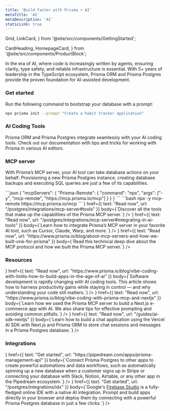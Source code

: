 ```yaml
---
title: 'Build faster with Prisma + AI'
metaTitle: 'AI'
metaDescription: 'AI'
staticLink: true
---
```


  Grid,
  LinkCard,
} from '@site/src/components/GettingStarted';

  CardHeading,
  HomepageCard,
} from '@site/src/components/ProductBlock';


In the era of AI, where code is increasingly written by agents, ensuring clarity, type safety, and reliable infrastructure is essential. With 5+ years of leadership in the TypeScript ecosystem, Prisma ORM and Prisma Postgres provide the proven foundation for AI-assisted development.

### Get started

Run the following command to bootstrap your database with a prompt:

```bash
npx prisma init --prompt "Create a habit tracker application"
```

### AI Coding Tools

Prisma ORM and Prisma Postgres integrate seamlessly with your AI coding tools. Check out our documentation with tips and tricks for working with Prisma in various AI editors.

<Grid>
  <LinkCard
    icon="fa-brands fa-cursor"
    title="Cursor"
    desc="Set up Prisma ORM from scratch with a SQLite database in 5 minutes."
    link="/orm/more/ai-tools/cursor"
  />
  <LinkCard
    icon="fa-brands fa-windsurf"
    title="Windsurf"
    desc="Explore our ready-to-run examples with your favorite frameworks and libraries."
    link="/orm/more/ai-tools/windsurf"
  />
</Grid>
<Grid>
  <LinkCard
    icon="fa-brands fa-openai"
    title="Github Copilot"
    desc="Set up Prisma ORM from scratch with a SQLite database in 5 minutes."
    link="/orm/more/ai-tools/github-copilot"
  />
  <LinkCard
    icon="fa-brands fa-tabnine"
    title="Tabnine"
    desc="Explore our ready-to-run examples with your favorite frameworks and libraries."
    link="/orm/more/ai-tools/tabnine"
  />
</Grid>

### MCP server

With Prisma’s MCP server, your AI tool can take database actions on your behalf: Provisioning a new Prisma Postgres instance, creating database backups and executing SQL queries are just a few of its capabilities.

<TabbedContent code>
<TabItem value="Integrate in AI tool (JSON)">
```json
{
  "mcpServers": {
    "Prisma-Remote": {
      "command": "npx",
      "args": ["-y", "mcp-remote", "https://mcp.prisma.io/mcp"]
    }
  }
}
```
</TabItem>
<TabItem value="Start MCP Server (CLI)">
```bash
npx -y mcp-remote https://mcp.prisma.io/mcp
```
</TabItem>
</TabbedContent>

<Grid>
<HomepageCard
  light
  heading={
    <CardHeading title="Capabilities<br>and tools" icon="fa-regular fa-screwdriver-wrench" light />
  }
  href={{
    text: "Read now",
    url: "/postgres/integrations/mcp-server#tools"
  }}
  body={`Discover all the tools that make up the capabilities of the Prisma MCP server.`}
/>
<HomepageCard
  light
  heading={
    <CardHeading title="Integrating<br>in AI tools" icon="fa-regular fa-gear" light />
  }
  href={{
    text: "Read now",
    url: "/postgres/integrations/mcp-server#integrating-in-ai-tools"
  }}
  body={`Learn how to integrate Prisma’s MCP server in your favorite AI tool, such as Cursor, Claude, Warp, and more.`}
/>
<HomepageCard
  light
  heading={
    <CardHeading title="How we built it" icon="fa-regular fa-lightbulb" light />
  }
  href={{
    text: "Read now",
    url: "https://www.prisma.io/blog/about-mcp-servers-and-how-we-built-one-for-prisma"
  }}
  body={`Read this technical deep dive about the MCP protocol and how we built the Prisma MCP server.`}
/>
</Grid>

### Resources

<Grid>
<HomepageCard
  light
  heading={
    <CardHeading title="Vibe Coding with Limits — How to Build Apps in the Age of AI" icon="fa-regular fa-robot" light />
  }
  href={{
    text: "Read now",
    url: "https://www.prisma.io/blog/vibe-coding-with-limits-how-to-build-apps-in-the-age-of-ai"
  }}
  body={`Software development is rapidly changing with AI coding tools. This article shows how to harness productivity gains while staying in control — and why understanding your code still matters.`}
/>
<HomepageCard
  light
  heading={
    <CardHeading title="Vibe Coding an E-commerce App with Prisma MCP and Next.js" icon="fa-regular fa-bolt" light />
  }
  href={{
    text: "Read now",
    url: "https://www.prisma.io/blog/vibe-coding-with-prisma-mcp-and-nextjs"
  }}
  body={`Learn how we used the Prisma MCP server to build a Next.js e-commerce app with AI. We also share tips for effective prompting and avoiding common pitfalls.`}
/>
<HomepageCard
  light
  heading={
    <CardHeading title="Integrating the Vercel AI SDK in a Next.js application" icon="fa-regular fa-message-dots" light />
  }
  href={{
    text: "Read now",
    url: "/guides/ai-sdk-nextjs"
  }}
  body={`Learn how to build a chat application using the Vercel AI SDK with Next.js and Prisma ORM to store chat sessions and messages in a Prisma Postgres database.`}
/>
</Grid>

### Integrations

<Grid>
<HomepageCard
  light
  heading={
    <CardHeading title="Automate your workflows with Prisma Postgres and 2,800+ apps" icon="fa-regular fa-wand-magic-sparkles" light />
  }
  href={{
    text: "Get started",
    url: "https://pipedream.com/apps/prisma-management-api"
  }}
  body={`Connect Prisma Postgres to other apps to create powerful automations and data workflows, such as automatically spinning up a new database when a customer signs up in Stripe or connecting your database with Slack, Notion, Airtable, or any other app in the Pipedream ecosystem.`}
/>
<HomepageCard
  light
  heading={
    <CardHeading title="Prompt your application with Firebase Studio & Prisma Postgres" icon="fa-regular fa-wand-magic-sparkles" light />
  }
  href={{
    text: "Get started",
    url: "/postgres/integrations/idx"
  }}
  body={`Google's <a target="_blank" rel="noopeneer noreferrer" href="https://studio.firebase.google.com/">Firebase Studio</a> is a fully-fledged online IDE with a native AI integration. Prompt and build apps directly in your browser and deploy them by connecting with a powerful Prisma Postgres database in just a few clicks.`}
/>
</Grid>
